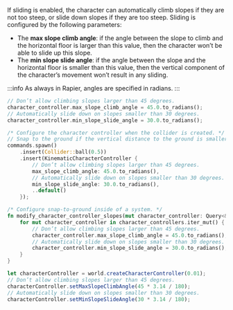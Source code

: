 
If sliding is enabled, the character can automatically climb slopes if they are not too steep, or slide down slopes if
they are too steep. Sliding is configured by the following parameters:
- The **max slope climb angle**: if the angle between the slope to climb and the horizontal floor is larger than this
value, then the character won’t be able to slide up this slope.
- The **min slope slide angle**: if the angle between the slope and the horizontal floor is smaller than this value,
then the vertical component of the character’s movement won’t result in any sliding.

:::info
As always in Rapier, angles are specified in radians.
:::


<rapier>

```rust
// Don’t allow climbing slopes larger than 45 degrees.
character_controller.max_slope_climb_angle = 45.0.to_radians();
// Automatically slide down on slopes smaller than 30 degrees.
character_controller.min_slope_slide_angle = 30.0.to_radians();
```

</rapier>
<bevy>

```rust
/* Configure the character controller when the collider is created. */
// Snap to the ground if the vertical distance to the ground is smaller than 0.5.
commands.spawn()
    .insert(Collider::ball(0.5))
    .insert(KinematicCharacterController {
        // Don’t allow climbing slopes larger than 45 degrees.
        max_slope_climb_angle: 45.0.to_radians(),
        // Automatically slide down on slopes smaller than 30 degrees.
        min_slope_slide_angle: 30.0.to_radians(),
        ..default()
    });
```
```rust
/* Configure snap-to-ground inside of a system. */
fn modify_character_controller_slopes(mut character_controller: Query<&mut KinematicCharacterController>) {
    for mut character_controller in character_controllers.iter_mut() {
        // Don’t allow climbing slopes larger than 45 degrees.
        character_controller.max_slope_climb_angle = 45.0.to_radians();
        // Automatically slide down on slopes smaller than 30 degrees.
        character_controller.min_slope_slide_angle = 30.0.to_radians();
    }
}
```

</bevy>
<js>

```js
let characterController = world.createCharacterController(0.01);
// Don’t allow climbing slopes larger than 45 degrees.
characterController.setMaxSlopeClimbAngle(45 * 3.14 / 180);
// Automatically slide down on slopes smaller than 30 degrees.
characterController.setMinSlopeSlideAngle(30 * 3.14 / 180);
```

</js>